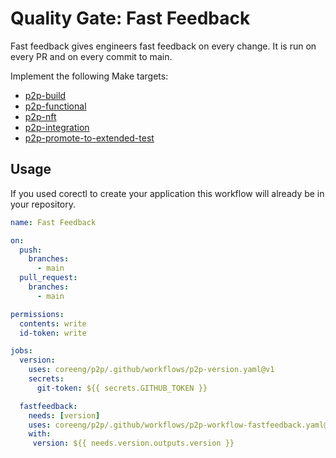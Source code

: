 # Quality Gate: Fast Feedback


Fast feedback gives engineers fast feedback on every change.
It is run on every PR and on every commit to main.

Implement the following Make targets:

* [p2p-build](./p2p-build)
* [p2p-functional](./p2p-functional)
* [p2p-nft](./p2p-nft)
* [p2p-integration](p2p-integration)
* [p2p-promote-to-extended-test](p2p-promote-to-extended-test)

## Usage

If you used corectl to create your application this workflow will already be in your repository.

```yaml
name: Fast Feedback

on:
  push:
    branches:
      - main
  pull_request:
    branches:
      - main

permissions:
  contents: write
  id-token: write

jobs:
  version:
    uses: coreeng/p2p/.github/workflows/p2p-version.yaml@v1
    secrets:
      git-token: ${{ secrets.GITHUB_TOKEN }} 

  fastfeedback:
    needs: [version]
    uses: coreeng/p2p/.github/workflows/p2p-workflow-fastfeedback.yaml@v1
    with:
     version: ${{ needs.version.outputs.version }}
```
